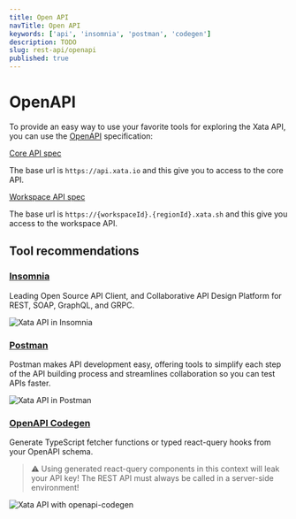 ```yaml
---
title: Open API
navTitle: Open API
keywords: ['api', 'insomnia', 'postman', 'codegen']
description: TODO
slug: rest-api/openapi
published: true
---
```


# OpenAPI

To provide an easy way to use your favorite tools for exploring the Xata API, you can use the [OpenAPI](https://www.openapis.org/) specification:

[Core API spec](https://xata.io/docs/api/openapi?scope=core)

The base url is `https://api.xata.io` and this give you to access to the core API.

[Workspace API spec](https://xata.io/docs/api/openapi?scope=workspace)

The base url is `https://{workspaceId}.{regionId}.xata.sh` and this give you access to the workspace API.

## Tool recommendations

### [Insomnia](https://insomnia.rest/)

Leading Open Source API Client, and Collaborative API Design Platform for REST, SOAP, GraphQL, and GRPC.

![Xata API in Insomnia](/images/docs/insomnia.png)

### [Postman](https://www.postman.com/)

Postman makes API development easy, offering tools to simplify each step of the API building process and streamlines collaboration so you can test APIs faster.

![Xata API in Postman](/images/docs/postman.png)

### [OpenAPI Codegen](https://github.com/fabien0102/openapi-codegen)

Generate TypeScript fetcher functions or typed react-query hooks from your OpenAPI schema.

> ⚠️ Using generated react-query components in this context will leak your API key! The REST API must always be called in a server-side environment!

![Xata API with openapi-codegen](/images/docs/openapi-codegen.png)

